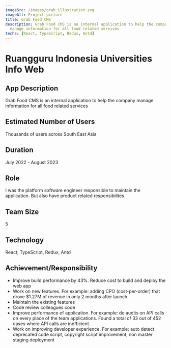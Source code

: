 ```yaml
---
imageSrc: /images/grab_illustration.svg
imageAlt: Project picture
title: Grab Food CMS
description: Grab Food CMS is an internal application to help the company
  manage information for all food related services
techs: [React, TypeScript, Redux, Antd]
---
```



<MdImageContainer>
  <Picture
    src="/images/grab_illustration.svg"
    alt="Food delivery app illustration"
    width="770"
    height="730"
  />
</MdImageContainer>

# Ruangguru Indonesia Universities Info Web

## App Description

Grab Food CMS is an internal application to help the company
manage information for all food related services

## Estimated Number of Users

Thousands of users across South East Asia

## Duration

July 2022 - August 2023

## Role

I was the platform software engineer responsible to maintain the application. But also have product related responsibilites

## Team Size

5

## Technology

React, TypeScript, Redux, Antd

## Achievement/Responsibility

- Improve build performance by 43%. Reduce cost to build and deploy the web app
- Work on new features. For example: adding CPO (cost-per-order) that drove $1.27M of revenue in only 2 months after launch
- Maintain the existing features
- Code review colleagues code
- Improve performance of application. For example: do audits on API calls on every place of the team applications. Found a total of 33 out of 452 cases where API calls are inefficient
- Work on improving developer experience. For example: auto detect deprecated code script, copyright script improvement, non master staging deployment
